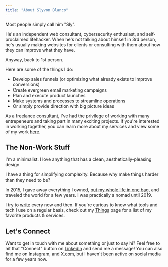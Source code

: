 ```yaml
---
title: "About Slyvon Blanco"
---
```


Most people simply call him "Sly". 

He's an independent web consultant, cybersecurity enthusiast, and self-proclaimed lifehacker. When he's not talking about himself in 3rd person, he's usually making websites for clients or consulting with them about how they can improve what they have.

Anyway, back to 1st person. 

Here are some of the things I do:

* Develop sales funnels (or optimizing what already exists to improve conversions)
* Create evergreen email marketing campaigns
* Plan and execute product launches
* Make systems and processes to streamline operations
* Or simply provide direction with big picture ideas

As a freelance consultant, I've had the privilege of working with many entrepeneurs and taking part in many exciting projects. If you're interested in working together, you can learn more about my services and view some of my work [here](https://aestheticpixels.io/).

## The Non-Work Stuff

I'm a minimalist. I love anything that has a clean, aesthetically-pleasing design.

I have a thing for simplifying complexity. Because why make things harder than they need to be?

In 2015, I gave away everything I owned, [put my whole life in one bag](/blog/crazy), and traveled the world for a few years. I was practically a nomad until 2019. 

I try to [write](/blog) every now and then. If you're curious to know what tools and tech I use on a regular basis, check out my [Things](/things) page for a list of my favorite products & services.

## Let's Connect

Want to get in touch with me about something or just to say hi? Feel free to hit that "Connect" button on [LinkedIn](https://www.linkedin.com/in/slyvon/) and send me a message! You can also find me on [Instagram](https://www.instagram.com/slyvonblanco), and [X.com](https://x.com/slyvonblanco), but I haven't been active on social media for a few years now.